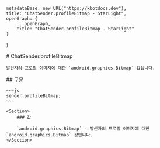 
    metadataBase: new URL("https://kbotdocs.dev"),
    title: "ChatSender.profileBitmap - StarLight",
    openGraph: {
        ...openGraph,
        title: "ChatSender.profileBitmap - StarLight"
    }
}

<Section>
    # ChatSender.profileBitmap

    발신자의 프로필 이미지에 대한 `android.graphics.Bitmap` 값입니다.
</Section>
<Section>
    ## 구문

    ~~~js
    sender.profileBitmap;
    ~~~

    <Section>
        ### 값

        `android.graphics.Bitmap` - 발신자의 프로필 이미지에 대한 `android.graphics.Bitmap` 값입니다.
    </Section>
</Section>